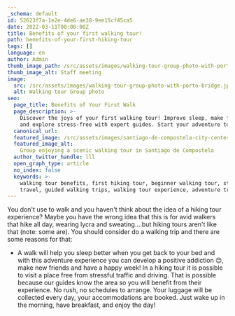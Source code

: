 ```yaml
---
_schema: default
id: 52623f7a-1e2e-4de6-ae38-9ee15cf45ca5
date: 2022-03-11T00:00:00Z
title: Benefits of your first walking tour!
path: benefits-of-your-first-hiking-tour
tags: []
language: en
author: Admin
thumb_image_path: /src/assets/images/walking-tour-group-photo-with-porto-bridge.jpg
thumb_image_alt: Staff meeting
image:
  src: /src/assets/images/walking-tour-group-photo-with-porto-bridge.jpg
  alt: Walking tour Group photo
seo:
  page_title: Benefits of Your First Walk
  page_description: >-
    Discover the joys of your first walking tour! Improve sleep, make friends,
    and explore stress-free with expert guides. Start your adventure today!
  canonical_url:
  featured_image: /src/assets/images/santiago-de-compostela-city-center.jpg
  featured_image_alt:
    Group enjoying a scenic walking tour in Santiago de Compostela
  author_twitter_handle: lll
  open_graph_type: article
  no_index: false
  keywords: >-
    walking tour benefits, first hiking tour, beginner walking tour, stress-free
    travel, guided walking trips, walking tour experience, adventure travel
---
```


You don't use to walk and you haven't think about the idea of a hiking tour
experience? Maybe you have the wrong idea that this is for avid walkers that
hike all day, wearing lycra and sweating….but hiking tours aren't like that
(note: some are). You should consider do a walking trip and there are some
reasons for that:

- A walk will help you sleep better when you get back to your bed and with this
  adventure experience you can develop a positive addiction 😊, make new friends
  and have a happy week! In a hiking tour it is possible to visit a place free
  from stressful traffic and driving. That is possible because our guides know
  the area so you will benefit from their experience. No rush, no schedules to
  arrange. Your luggage will be collected every day, your accommodations are
  booked. Just wake up in the morning, have breakfast, and enjoy the day!
